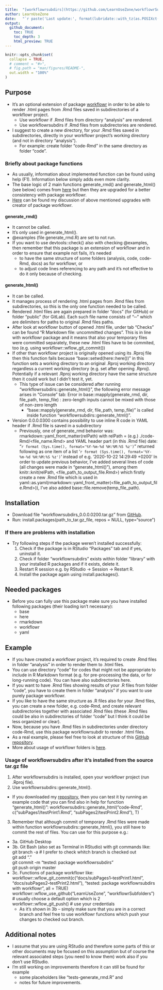 ```yaml
---
title:  "[workflowrsubdirs](https://github.com/LearnUseZone/workflowrSubfolders)"
author: LearnUseZone
date:   "`r paste('Last update:', format(lubridate::with_tz(as.POSIXct(Sys.time()) + 7200, tzone = 'GMT'), '%Y-%m-%d %H:%M GMT+2'))`"
output:
  github_document:
    toc: TRUE
    toc_depth: 3
    html_preview: TRUE
---
```


```r
knitr::opts_chunk$set(
  collapse = TRUE,
  # comment = "#>",
  # fig.path = "man/figures/README-",
  out.width = "100%"
)
```

## Purpose
- It's an optional extension of package [workflowr](https://github.com/jdblischak/workflowr) in order to be able to render .html pages from .Rmd files saved in subdirectories of a workflowr project.
  - Use workflowr if .Rmd files from directory "analysis" are rendered.
  - Use workflowrsubdirs if .Rmd files from subdirectories are rendered.
- I suggest to create a new directory, for your .Rmd files saved in subdirectories, directly in your workflowr project's working directory (and not in directory "analysis").
  - For example: create folder "code-Rmd" in the same directory as folder "code".



### Briefly about package functions
- As usually, information about implemented function can be found using help (F1). Information below simply adds even more clarity.\
- The base logic of 2 main functions generate_rmd() and generate_html() (see below) comes from  [here](https://github.com/jdblischak/workflowr/issues/95#issuecomment-360094662) but then they are upgraded for a better consistency with package workflowr.\
- [Here](https://github.com/jdblischak/workflowr/issues/220) can be found my discussion of above mentioned upgrades with creator of package workflowr.

#### generate_rmd()
- It cannot be called.
- It's only used in generate_html().
- @examples (file generate_rmd.R) are set to not run.
- If you want to use devtools::check() also with checking @examples, then remember that this package is an extension of workflowr and in order to ensure that example not fails, it's needed
  - to have the same structure of some folders (analysis, code, code-Rmd, docs) as for workflowr, or
  - to adjust code lines referencing to any path and it's not effective to do it only because of checking.

#### generate_html()
- It can be called.
- It manages process of rendering .html pages from .Rmd files from subdirectories, so this is the only one function needed to be called.
- Rendered .html files are again prepared in folder "docs" (for GitHub) or folder "public" (for GitLab). Each such file name consists of "&#8208;&#8208;" which are delimiters for paths to original .Rmd files paths.
- After look at workflowr button of opened .html file, under tab "Checks" can be found "R Markdown file: uncommitted changes". This is in line with workflowr package and it means that also your temporary files were committed separately, these new .html files have to be commited, too (e.g. using workflowr::wflow_git_commit())
- If other than workflowr project is originally opened using its .Rproj file then this function fails because "base::setwd(here::here())" in this function sets a working directory to an original .Rproj working directory regardless a current working directory (e.g. set after opening .Rproj). Potentially if a relevant .Rproj working directory have the same structure then it could work but I didn't test it, yet.
  - This type of issue can be considered after running "workflowrsubdirs::generate_html()", the following error message arises in "Console" tab:
  Error in base::mapply(generate_rmd, dir, file_path, temp_file) : 
  zero-length inputs cannot be mixed with those of non-zero length
    - "base::mapply(generate_rmd, dir, file_path, temp_file)" is called inside function "workflowrsubdirs::generate_html()".
- Version 0.0.0.0300 contains possibility to use inline R code in YAML header if .Rmd file is saved in a subdirectory
  - Previously, one of generate_rmd behavior was:
    rmarkdown::yaml_front_matter(relPath) with relPath = (e.g.) ./code-Rmd/<file_name.Rmd> and YAML header part (in this .Rmd file)
    date:    "`r format (Sys.time(), format='%Y-%m-%d %H:%M:%S %z')`"
    returned following as one item of a list
    '`r format (Sys.time(), format='%Y-%m-%d %H:%M:%S %z')`'
    instead of e.g. '2020-10-22 14:29:49 +0200'
    In order to update previous behavior, I’ve added several lines of code (all changes were made in “generate_html()”), among them
    knitr::knit(relPath, <file_path_to_output_file.Rmd>)
    which firstly create a new .Rmd file which is used in yaml::as.yaml(rmarkdown::yaml_front_matter(<file_path_to_output_file.Rmd>)),
    I’ve also added base::file.remove(temp_file_path).



## Installation
- Download file "workflowrsubdirs_0.0.0.0200.tar.gz" from [GitHub](https://github.com/LearnUseZone/workflowrSubfolders/tree/master/code).
- Run: install.packages(path_to_tar.gz_file, repos = NULL, type="source")

### If there are problems with installation
- Try following steps if the package weren't installed successfully:\
  1. Check if the package is in RStudio “Packages” tab and if yes, uninstall it.
  2. Check if folder "workflowrsubdirs" exists within folder “library” with your installed R packages and if it exists, delete it.
  3. Restart R session e.g. by RStudio -> Session -> Restart R.
  4. Install the package again using install.packages().



## Needed packages
- Before you can fully use this package make sure you have installed following packages (their loading isn't necessary):\
  - base
  - here
  - rmarkdown
  - workflowr
  - yaml



## Example
- If you have created a workflowr project, it's required to create .Rmd files in folder "analysis" in order to render them to .html files.
- You can use directory "code" for codes that might not be appropriate to include in R Markdown format (e.g. for pre-processing the data, or for long-running code). You can have also subdirectories here.
- If you want to have .Rmd files showing results of your .R files from folder "code", you have to create them in folder "analysis" if you want to use purely package workflowr.
- If you like to have the same structure as .R files also for your .Rmd files, you can create a new folder, e.g. code-Rmd, and create relevant subdirectories together with associated .Rmd files (these .Rmd files could be also in subdirectories of folder "code" but I think it could be less organized or clear).
- Now, because you have .Rmd files in subdirectories under directory code-Rmd, use this package workflowrsubdir to render .html files.
- As a real example, please feel free to look at structure of this [GitHub repository](https://github.com/LearnUseZone/workflowrSubfolders).
- More about usage of workflowr folders is [here](https://jdblischak.github.io/workflowr/articles/wflow-01-getting-started.html).


### Usage of workflowrsubdirs after it’s installed from the source tar.gz file
1. After workflowrsubdirs is installed, open your workflowr project (run .Rproj file).
2. Use workflowrsubdirs::generate_html().
  - If you downloaded my [repository](https://github.com/LearnUseZone/workflowrSubfolders), then you can test it by running an example code that you can find also in help for function "generate_html()":
workflowrsubdirs::generate_html("code-Rmd", c("subPages1/testPrint1.Rmd", "subPages2/testPrint2.Rmd"), T)
3. Remember that although commit of temporary .Rmd files were made within function workflowrsubdirs::generate_html(), you still have to commit the rest of files.
You can use for this purpose e.g.:
  - 3a. GitHub Desktop
  - 3b. Git Bash (also set as Terminal in RStudio) with git commands like:\
git branch -a       # I prefer to check whitch branch is checked out\
git add "."\
git commit -m "tested: package workflowrsubdirs"\
git push origin master
- 3c. Functions of package workflowr like:\
workflowr::wflow_git_commit(c("docs/subPages1--testPrint1.html", "docs/subPages2--testPrint2.html"), "tested: package workflowrsubdirs with workflowr", all = TRUE)\
workflowr::wflow_use_github("LearnUseZone", "workflowrSubfolders")  # usually choose a default option which is 2\
workflowr::wflow_git_push()  # use your credentials\
  - As it’s shown in 3b – simply make sure that you are in a correct branch and feel free to use workflowr functions which push your changes to checked out branch.



## Additional notes
- I assume that you are using RStudio and therefore some parts of this or other documents may be focused on this assumption but of course the relevant associated steps (you need to know them) work also if you don't use RStudio.
- I'm still working on improvements therefore it can still be found for example
  - some placeholders like "tests\testthat\test-generate_rmd.R" and
  - notes for future improvements.
